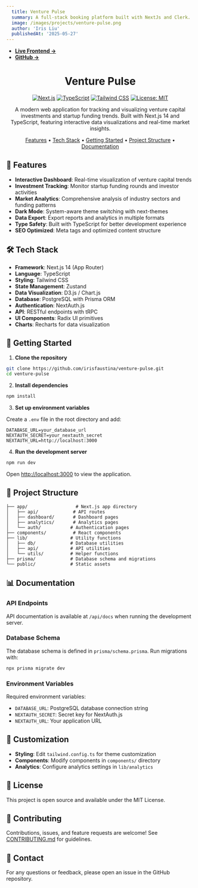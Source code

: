 ```yaml
---
  title: Venture Pulse
  summary: A full-stack booking platform built with NextJs and Clerk.
  image: /images/projects/venture-pulse.png
  author: 'Iris Liu'
  publishedAt: '2025-05-27'
---
```


- **[Live Frontend ->](https://papaya-youtiao-514507.netlify.app/)**
- **[GitHub ->](https://github.com/irisfaustina/venture-pulse)**

<div align="center">

# Venture Pulse

[![Next.js](https://img.shields.io/badge/Next.js-14-black?logo=next.js)](https://nextjs.org/)
[![TypeScript](https://img.shields.io/badge/TypeScript-5.0-blue?logo=typescript)](https://www.typescriptlang.org/)
[![Tailwind CSS](https://img.shields.io/badge/Tailwind-3.4-38B2AC?logo=tailwind-css)](https://tailwindcss.com/)
[![License: MIT](https://img.shields.io/badge/License-MIT-yellow.svg)](https://opensource.org/licenses/MIT)

A modern web application for tracking and visualizing venture capital investments and startup funding trends. Built with Next.js 14 and TypeScript, featuring interactive data visualizations and real-time market insights.

[Features](#-features) • [Tech Stack](#️-tech-stack) • [Getting Started](#-getting-started) • [Project Structure](#-project-structure) • [Documentation](#-documentation)

</div>

## 🌟 Features

- **Interactive Dashboard**: Real-time visualization of venture capital trends
- **Investment Tracking**: Monitor startup funding rounds and investor activities
- **Market Analytics**: Comprehensive analysis of industry sectors and funding patterns
- **Dark Mode**: System-aware theme switching with next-themes
- **Data Export**: Export reports and analytics in multiple formats
- **Type Safety**: Built with TypeScript for better development experience
- **SEO Optimized**: Meta tags and optimized content structure

## 🛠️ Tech Stack

- **Framework**: Next.js 14 (App Router)
- **Language**: TypeScript
- **Styling**: Tailwind CSS
- **State Management**: Zustand
- **Data Visualization**: D3.js / Chart.js
- **Database**: PostgreSQL with Prisma ORM
- **Authentication**: NextAuth.js
- **API**: RESTful endpoints with tRPC
- **UI Components**: Radix UI primitives
- **Charts**: Recharts for data visualization

## 🚀 Getting Started

1. **Clone the repository**

```bash
git clone https://github.com/irisfaustina/venture-pulse.git
cd venture-pulse
```

2. **Install dependencies**

```bash
npm install
```

3. **Set up environment variables**

Create a `.env` file in the root directory and add:

```env
DATABASE_URL=your_database_url
NEXTAUTH_SECRET=your_nextauth_secret
NEXTAUTH_URL=http://localhost:3000
```

4. **Run the development server**

```bash
npm run dev
```

Open [http://localhost:3000](http://localhost:3000) to view the application.

## 📁 Project Structure

```
├── app/                  # Next.js app directory
│   ├── api/             # API routes
│   ├── dashboard/       # Dashboard pages
│   ├── analytics/       # Analytics pages
│   └── auth/           # Authentication pages
├── components/          # React components
├── lib/                # Utility functions
│   ├── db/             # Database utilities
│   ├── api/            # API utilities
│   └── utils/          # Helper functions
├── prisma/             # Database schema and migrations
└── public/             # Static assets
```

## 📊 Documentation

### API Endpoints

API documentation is available at `/api/docs` when running the development server.

### Database Schema

The database schema is defined in `prisma/schema.prisma`. Run migrations with:

```bash
npx prisma migrate dev
```

### Environment Variables

Required environment variables:

- `DATABASE_URL`: PostgreSQL database connection string
- `NEXTAUTH_SECRET`: Secret key for NextAuth.js
- `NEXTAUTH_URL`: Your application URL

## 🎨 Customization

- **Styling**: Edit `tailwind.config.ts` for theme customization
- **Components**: Modify components in `components/` directory
- **Analytics**: Configure analytics settings in `lib/analytics`

## 📄 License

This project is open source and available under the MIT License.

## 🤝 Contributing

Contributions, issues, and feature requests are welcome! See [CONTRIBUTING.md](CONTRIBUTING.md) for guidelines.

## 📧 Contact

For any questions or feedback, please open an issue in the GitHub repository.
